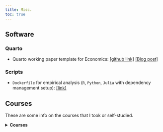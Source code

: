 ```yaml
---
title: Misc.
toc: true
---
```


## Software

### Quarto

- Quarto working paper template for Economics: [\[github link\]](https://github.com/hchulkim/econ-paper-template/tree/main) [\[Blog post\]](https://hchulkim.github.io/posts/quarto-paper-template/)

### Scripts

- `Dockerfile` for empirical analysis (`R`, `Python`, `Julia` with dependency management setup): [\[link\]](https://hchulkim.github.io/posts/dockerfile-template/)

## Courses

These are some info on the courses that I took or self-studied.

<details>
<summary><strong>Courses</strong></summary>
- PhD Microeconomic Theory I (ECON 7100, UPenn, Fall 2024): [Personal summary]

- PhD Macroeconomic Theory I (ECON 7200, UPenn, Fall 2024): [Personal summary]

- PhD Econometrics I (ECON 7300, UPenn, Fall 2024): [Personal summary]

- PhD Game Theory and Applications (ECON 6110, UPenn, Spring 2025): [Personal summary]

- PhD Applied Econometrics (HCMG 9010, UPenn, Spring 2025): [Personal summary] 

- PhD Advanced Real Estate and Urban Economics (REAL 9470, UPenn, Spring 2025): [Personal summary] 

- PhD Cities in Developing Countries (REAL 9490, UPenn, Spring 2025): [Personal summary]

- PhD Public Economics (BEPP 9330, UPenn, Spring 2025): [Personal summary] [\[PS1-solutions\]](ps/bepp-9330-1.pdf) 

- PhD opics in Empirical Microeconomics: Spatial Economic Analysis (ECON 8400, UPenn, Spring 2025): [Personal summary]

</details>